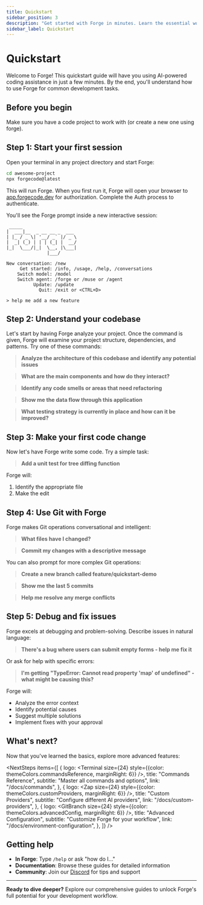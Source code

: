 ```yaml
---
title: Quickstart
sidebar_position: 3
description: "Get started with Forge in minutes. Learn the essential workflows and commands to enhance your development process with AI assistance."
sidebar_label: Quickstart
---
```



# Quickstart

Welcome to Forge! This quickstart guide will have you using AI-powered coding assistance in just a few minutes. By the end, you'll understand how to use Forge for common development tasks.

## Before you begin

Make sure you have a code project to work with (or create a new one using forge).

## Step 1: Start your first session

Open your terminal in any project directory and start Forge:

```bash
cd awesome-project
npx forgecode@latest
```

This will run Forge. When you first run it, Forge will open your browser to [app.forgecode.dev](https://app.forgecode.dev/app) for authorization. Complete the Auth process to authenticate.

You'll see the Forge prompt inside a new interactive session:

```
 _____
|  ___|__  _ __ __ _  ___
| |_ / _ \| '__/ _` |/ _ \
|  _| (_) | | | (_| |  __/
|_|  \___/|_|  \__, |\___|
               |___/

New conversation: /new
     Get started: /info, /usage, /help, /conversations
    Switch model: /model
    Switch agent: /forge or /muse or /agent
          Update: /update
            Quit: /exit or <CTRL+D>

> help me add a new feature
```

## Step 2: Understand your codebase

Let's start by having Forge analyze your project. Once the command is given, Forge will examine your project structure, dependencies, and patterns. Try one of these commands:

> **Analyze the architecture of this codebase and identify any potential issues**

> **What are the main components and how do they interact?**

> **Identify any code smells or areas that need refactoring**

> **Show me the data flow through this application**

> **What testing strategy is currently in place and how can it be improved?**

## Step 3: Make your first code change

Now let's have Forge write some code. Try a simple task:

> **Add a unit test for tree diffing function**

Forge will:

1. Identify the appropriate file
2. Make the edit

## Step 4: Use Git with Forge

Forge makes Git operations conversational and intelligent:

> **What files have I changed?**

> **Commit my changes with a descriptive message**

You can also prompt for more complex Git operations:

> **Create a new branch called feature/quickstart-demo**

> **Show me the last 5 commits**

> **Help me resolve any merge conflicts**

## Step 5: Debug and fix issues

Forge excels at debugging and problem-solving. Describe issues in natural language:

> **There's a bug where users can submit empty forms - help me fix it**

Or ask for help with specific errors:

> **I'm getting "TypeError: Cannot read property 'map' of undefined" - what might be causing this?**

Forge will:

- Analyze the error context
- Identify potential causes
- Suggest multiple solutions
- Implement fixes with your approval

## What's next?

Now that you've learned the basics, explore more advanced features:


<NextSteps
  items={[
    {
      logo: <Terminal size={24} style={{color: themeColors.commandsReference, marginRight: 6}} />,
      title: "Commands Reference",
      subtitle: "Master all commands and options",
      link: "/docs/commands",
    },
    {
      logo: <Zap size={24} style={{color: themeColors.customProviders, marginRight: 6}} />,
      title: "Custom Providers",
      subtitle: "Configure different AI providers",
      link: "/docs/custom-providers",
    },
    {
      logo: <GitBranch size={24} style={{color: themeColors.advancedConfig, marginRight: 6}} />,
      title: "Advanced Configuration",
      subtitle: "Customize Forge for your workflow",
      link: "/docs/environment-configuration",
    },
  ]}
/>

## Getting help

- **In Forge**: Type `/help` or ask "how do I..."
- **Documentation**: Browse these guides for detailed information
- **Community**: Join our [Discord](https://discord.gg/kRZBPpkgwq) for tips and support

---

**Ready to dive deeper?** Explore our comprehensive guides to unlock Forge's full potential for your development workflow.
